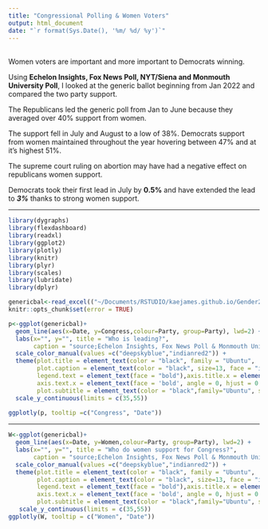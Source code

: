 ```yaml
---
title: "Congressional Polling & Women Voters"
output: html_document
date: "`r format(Sys.Date(), '%m/ %d/ %y')`" 
--- 
```


<br>
Women voters are important and more important to Democrats winning. 

Using __Echelon Insights, Fox News Poll, NYT/Siena and Monmouth University Poll__, I looked at the generic ballot beginning from Jan 2022 and compared the two party support. 

The Republicans led the generic poll from Jan to June because they averaged over 40% support from women. 

The support fell in July and August to a low of 38%. Democrats support from women maintained throughout the year hovering between 47% and at it’s highest 51%. 

The supreme court ruling on abortion may have had a negative effect on republicans women support.

Democrats took their first lead in July by **0.5%** and have extended the lead to ***3%*** thanks to strong women support.

---------------------------------------------------------


```r
library(dygraphs)
library(flexdashboard)  
library(readxl)
library(ggplot2)
library(plotly)
library(knitr)
library(plyr)
library(scales) 
library(lubridate) 
library(dplyr)
```
```r
genericbal<-read_excel(("~/Documents/RSTUDIO/kaejames.github.io/Gender2022.xlsx"), sheet = "AVG")
knitr::opts_chunk$set(error = TRUE)
```

 
```r
p<-ggplot(genericbal)+
  geom_line(aes(x=Date, y=Congress,colour=Party, group=Party), lwd=2) +
  labs(x="", y="", title = "Who is leading?",
       caption = "source;Echelon Insights, Fox News Poll & Monmouth University")+
  scale_color_manual(values =c("deepskyblue","indianred2")) +
  theme(plot.title = element_text(color = "black", family = "Ubuntu",  size = 17, face="bold", hjust = 0),
        plot.caption = element_text(color = "black", size=13, face = "italic", family = "Ubuntu"),
        legend.text = element_text(face = "bold"),axis.title.x = element_text(family = 'Ubuntu', face = 'bold'),
        axis.text.x = element_text(face = 'bold', angle = 0, hjust = 0.5),axis.text.y = element_text(face = "bold"),
        plot.subtitle = element_text(color = "black",family="Ubuntu", size = 13)) +
  scale_y_continuous(limits = c(35,55))
  
ggplotly(p, tooltip =c("Congress", "Date"))  
``` 

-------------------------------------------------------

```r
W<-ggplot(genericbal)+
  geom_line(aes(x=Date, y=Women,colour=Party, group=Party), lwd=2) +
  labs(x="", y="", title = "Who do women support for Congress?",
       caption = "source;Echelon Insights, Fox News Poll & Monmouth University")+
  scale_color_manual(values =c("deepskyblue","indianred2")) +
  theme(plot.title = element_text(color = "black", family = "Ubuntu",  size = 17, face="bold", hjust = 0),
        plot.caption = element_text(color = "black", size=13, face = "italic", family = "Ubuntu"),
        legend.text = element_text(face = "bold"),axis.title.x = element_text(family = 'Ubuntu', face = 'bold'),
        axis.text.x = element_text(face = 'bold', angle = 0, hjust = 0.5),axis.text.y = element_text(face = "bold"),
        plot.subtitle = element_text(color = "black",family="Ubuntu", size = 13))+
   scale_y_continuous(limits = c(35,55))
ggplotly(W, tooltip = c("Women", "Date"))  
``` 
